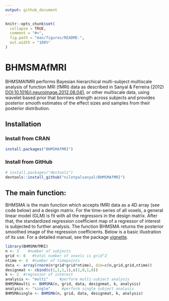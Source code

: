 ```yaml
---
output: github_document
---
```


<!-- README.md is generated from README.Rmd. Please edit that file -->

```r
knitr::opts_chunk$set(
  collapse = TRUE,
  comment = "#>",
  fig.path = "man/figures/README-",
  out.width = "100%"
)
```

# BHMSMAfMRI

<!-- badges: start -->
<!-- badges: end -->

BHMSMAfMRI performs Bayesian hierarchical multi-subject multiscale analysis of function MRI (fMRI) data as described in Sanyal & Ferreira (2012) <DOI:10.1016/j.neuroimage.2012.08.041>, or other multiscale data, using wavelet based prior that borrows strength across subjects and provides posterior smooth estimates of the effect sizes and samples from their posterior distribution.

## Installation

### Install from CRAN
``` r
install.packages("BHMSMAfMRI")
```

### Install from GitHub
``` r
# install.packages("devtools")
devtools::install_github("nilotpalsanyal/BHMSMAfMRI")
```


## The main function: 

BHMSMA is the main function which accepts fMRI data as a 4D array (see code below) and a design matrix. For the time-series of all voxels, a general linear model (GLM) is fit with all the regressors in the design matrix. After that, the standardized regression coefficient map of a regressor of interest is subjected to further analysis. The function BHMSMA returns the posterior smoothed image of the regression coefficients. Below is a basic illustration of its use. For a detailed manual, see the package [vignette](https://cran.r-project.org/web/packages/BHMSMAfMRI/vignettes/BHMSMAfMRIvignette.pdf){target="_blank"}. 

```r
library(BHMSMAfMRI)
n <- 3    #number of subjects
grid <- 8   #total number of voxels is grid^2
ntime <- 4  #number of timepoints
data <- array(rnorm(n*grid*grid*ntime), dim=c(n,grid,grid,ntime))
designmat <- cbind(c(1,1,1,1),c(1,0,1,0))
k <- 2  #regressor of interest
analysis <- "multi"     #perform multi-subject analysis
BHMSMAmulti <- BHMSMA(n, grid, data, designmat, k, analysis)
analysis <- "single"     #perform single subject analysis
BHMSMAsingle <- BHMSMA(n, grid, data, designmat, k, analysis)

```

